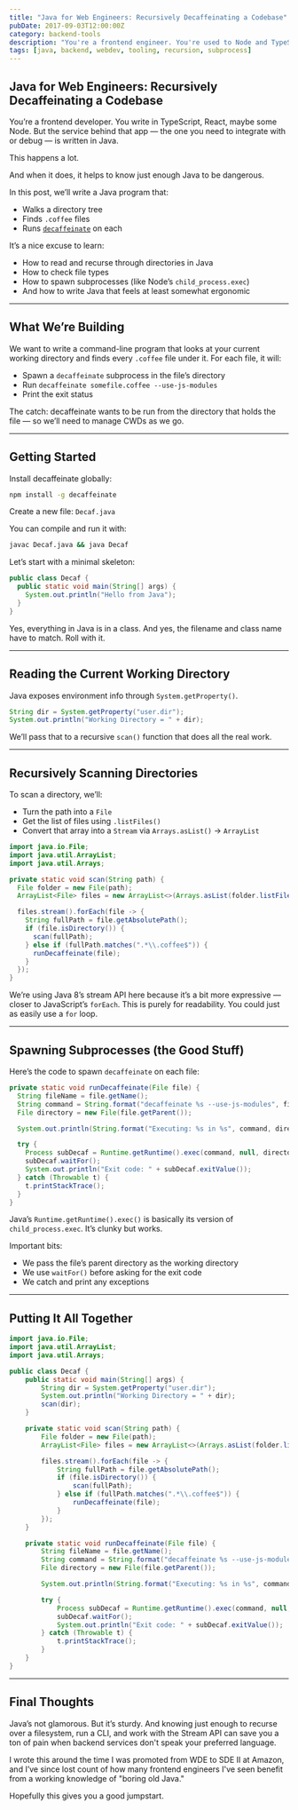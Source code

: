 ```yaml
---
title: "Java for Web Engineers: Recursively Decaffeinating a Codebase"
pubDate: 2017-09-03T12:00:00Z
category: backend-tools
description: "You're a frontend engineer. You're used to Node and TypeScript. But the backend is written in Java — and it's time to get your hands dirty. This post walks through a practical Java program that scans directories and runs decaffeinate on old CoffeeScript files."
tags: [java, backend, webdev, tooling, recursion, subprocess]
---
```


## Java for Web Engineers: Recursively Decaffeinating a Codebase

You’re a frontend developer. You write in TypeScript, React, maybe some Node. But the service behind that app — the one you need to integrate with or debug — is written in Java.

This happens a lot.

And when it does, it helps to know just enough Java to be dangerous.

In this post, we’ll write a Java program that:

- Walks a directory tree
- Finds `.coffee` files
- Runs [`decaffeinate`](https://decaffeinate-project.org/) on each

It’s a nice excuse to learn:

- How to read and recurse through directories in Java
- How to check file types
- How to spawn subprocesses (like Node’s `child_process.exec`)
- And how to write Java that feels at least somewhat ergonomic

---

## What We’re Building

We want to write a command-line program that looks at your current working directory and finds every `.coffee` file under it. For each file, it will:

- Spawn a `decaffeinate` subprocess in the file’s directory
- Run `decaffeinate somefile.coffee --use-js-modules`
- Print the exit status

The catch: decaffeinate wants to be run from the directory that holds the file — so we’ll need to manage CWDs as we go.

---

## Getting Started

Install decaffeinate globally:

```bash
npm install -g decaffeinate
```

Create a new file: `Decaf.java`

You can compile and run it with:

```bash
javac Decaf.java && java Decaf
```

Let’s start with a minimal skeleton:

```java
public class Decaf {
  public static void main(String[] args) {
    System.out.println("Hello from Java");
  }
}
```

Yes, everything in Java is in a class. And yes, the filename and class name have to match. Roll with it.

---

## Reading the Current Working Directory

Java exposes environment info through `System.getProperty()`.

```java
String dir = System.getProperty("user.dir");
System.out.println("Working Directory = " + dir);
```

We’ll pass that to a recursive `scan()` function that does all the real work.

---

## Recursively Scanning Directories

To scan a directory, we’ll:

- Turn the path into a `File`
- Get the list of files using `.listFiles()`
- Convert that array into a `Stream` via `Arrays.asList()` → `ArrayList`

```java
import java.io.File;
import java.util.ArrayList;
import java.util.Arrays;

private static void scan(String path) {
  File folder = new File(path);
  ArrayList<File> files = new ArrayList<>(Arrays.asList(folder.listFiles()));

  files.stream().forEach(file -> {
    String fullPath = file.getAbsolutePath();
    if (file.isDirectory()) {
      scan(fullPath);
    } else if (fullPath.matches(".*\\.coffee$")) {
      runDecaffeinate(file);
    }
  });
}
```

We’re using Java 8’s stream API here because it’s a bit more expressive — closer to JavaScript’s `forEach`. This is purely for readability. You could just as easily use a `for` loop.

---

## Spawning Subprocesses (the Good Stuff)

Here’s the code to spawn `decaffeinate` on each file:

```java
private static void runDecaffeinate(File file) {
  String fileName = file.getName();
  String command = String.format("decaffeinate %s --use-js-modules", fileName);
  File directory = new File(file.getParent());

  System.out.println(String.format("Executing: %s in %s", command, directory.getPath()));

  try {
    Process subDecaf = Runtime.getRuntime().exec(command, null, directory);
    subDecaf.waitFor();
    System.out.println("Exit code: " + subDecaf.exitValue());
  } catch (Throwable t) {
    t.printStackTrace();
  }
}
```

Java’s `Runtime.getRuntime().exec()` is basically its version of `child_process.exec`. It’s clunky but works.

Important bits:

- We pass the file’s parent directory as the working directory
- We use `waitFor()` before asking for the exit code
- We catch and print any exceptions

---

## Putting It All Together

```java
import java.io.File;
import java.util.ArrayList;
import java.util.Arrays;

public class Decaf {
    public static void main(String[] args) {
        String dir = System.getProperty("user.dir");
        System.out.println("Working Directory = " + dir);
        scan(dir);
    }

    private static void scan(String path) {
        File folder = new File(path);
        ArrayList<File> files = new ArrayList<>(Arrays.asList(folder.listFiles()));

        files.stream().forEach(file -> {
            String fullPath = file.getAbsolutePath();
            if (file.isDirectory()) {
                scan(fullPath);
            } else if (fullPath.matches(".*\\.coffee$")) {
                runDecaffeinate(file);
            }
        });
    }

    private static void runDecaffeinate(File file) {
        String fileName = file.getName();
        String command = String.format("decaffeinate %s --use-js-modules", fileName);
        File directory = new File(file.getParent());

        System.out.println(String.format("Executing: %s in %s", command, directory.getPath()));

        try {
            Process subDecaf = Runtime.getRuntime().exec(command, null, directory);
            subDecaf.waitFor();
            System.out.println("Exit code: " + subDecaf.exitValue());
        } catch (Throwable t) {
            t.printStackTrace();
        }
    }
}
```

---

## Final Thoughts

Java’s not glamorous. But it’s sturdy. And knowing just enough to recurse over a filesystem, run a CLI, and work with the Stream API can save you a ton of pain when backend services don't speak your preferred language.

I wrote this around the time I was promoted from WDE to SDE II at Amazon, and I’ve since lost count of how many frontend engineers I've seen benefit from a working knowledge of "boring old Java."

Hopefully this gives you a good jumpstart.

